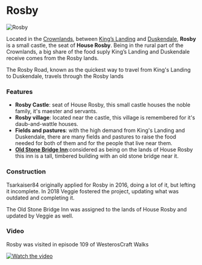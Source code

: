 

# Rosby

<Image src="https://cdn.sanity.io/images/1as7cn02/production/d9afc63cd2f0e53fb198172ed16182ac942bf6d7-1847x1057.png?w=976&h=350&fit=crop&crop=center&auto=format" alt="Rosby" width={976} height={350}  />

<ProjectDetails
  floatRight
  region="Crownlands"
  house="House Rosby"
  type="Castle"
  status="Completed"
  warp="/warp rosby"
  projectLead="tsarkaiser84, Veggie"
  dateStarted="July 19, 2016"
  dateCompleted="July 19, 2016"
/>

Located in the [Crownlands](https://westeroscraft.com/wiki/crownlands), between [King’s Landing](https://westeroscraft.com/wiki/crownlands/kings-landing) and [Duskendale](https://westeroscraft.com/wiki/crownlands/duskendale), **Rosby** is a small castle, the seat of **House Rosby**. Being in the rural part of the Crownlands, a big share of the food suply King’s Landing and Duskendale receive comes from the Rosby lands.

The Rosby Road, known as the quickest way to travel from King's Landing to Duskendale, travels through the Rosby lands

### Features

* **Rosby Castle**: seat of House Rosby, this small castle houses the noble family, it's maester and servants.
* **Rosby village**: located near the castle, this village is remembered for it's daub-and-wattle houses.
* **Fields and pastures**: with the high demand from King's Landing and Duskendale, there are many fields and pastures to raise the food needed for both of them and for the people that live near them.
* [**Old Stone Bridge Inn**](https://awoiaf.westeros.org/index.php/Old_Stone_Bridge):considered as being on the lands of House Rosby this inn is a tall, timbered building with an old stone bridge near it.  


### Construction

Tsarkaiser84 originally applied for Rosby in 2016, doing a lot of it, but lefting it incomplete. In 2018 Veggie fostered the project, updating what was outdated and completing it.

The Old Stone Bridge Inn was assigned to the lands of House Rosby and updated by Veggie as well.

### Video

Rosby was visited in episode 109 of WesterosCraft Walks  



[![Watch the video](https://img.youtube.com/vi/U4I-MyrSk7c/0.jpg)](https://www.youtube.com/embed/U4I-MyrSk7c)